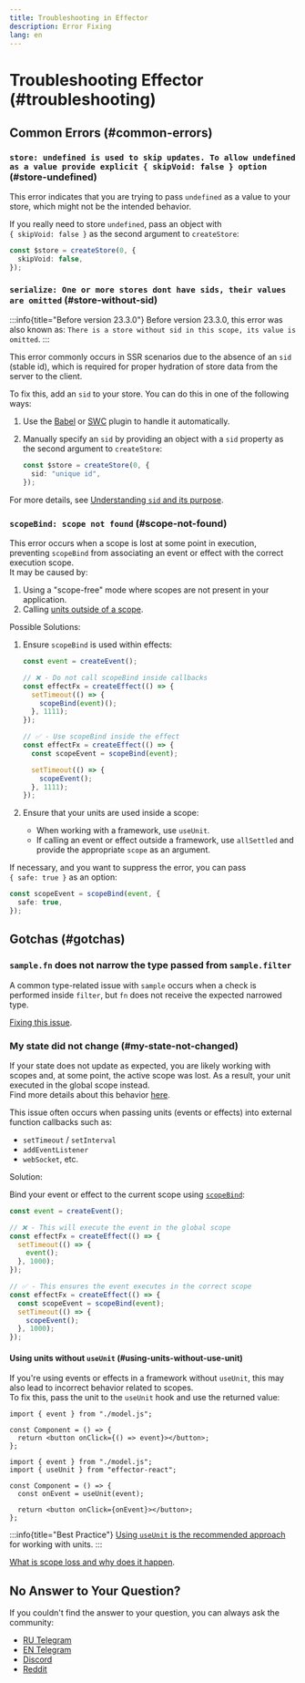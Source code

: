 ```yaml
---
title: Troubleshooting in Effector
description: Error Fixing
lang: en
---
```



# Troubleshooting Effector (#troubleshooting)

## Common Errors (#common-errors)

### `store: undefined is used to skip updates. To allow undefined as a value provide explicit { skipVoid: false } option` (#store-undefined)

This error indicates that you are trying to pass `undefined` as a value to your store, which might not be the intended behavior.

If you really need to store `undefined`, pass an object with `{ skipVoid: false }` as the second argument to `createStore`:

```ts
const $store = createStore(0, {
  skipVoid: false,
});
```

### `serialize: One or more stores dont have sids, their values are omitted` (#store-without-sid)

:::info{title="Before version 23.3.0"}
Before version 23.3.0, this error was also known as: `There is a store without sid in this scope, its value is omitted`.
:::

This error commonly occurs in SSR scenarios due to the absence of an `sid` (stable id), which is required for proper hydration of store data from the server to the client.

To fix this, add an `sid` to your store. You can do this in one of the following ways:

1. Use the [Babel](/en/api/effector/babel-plugin/) or [SWC](/en/api/effector/swc-plugin/) plugin to handle it automatically.
2. Manually specify an `sid` by providing an object with a `sid` property as the second argument to `createStore`:

   ```ts
   const $store = createStore(0, {
     sid: "unique id",
   });
   ```

For more details, see [Understanding `sid` and its purpose](/en/explanation/sids).

### `scopeBind: scope not found` (#scope-not-found)

This error occurs when a scope is lost at some point in execution, preventing `scopeBind` from associating an event or effect with the correct execution scope.<br/>
It may be caused by:

1. Using a "scope-free" mode where scopes are not present in your application.
2. Calling [units outside of a scope](#using-units-without-use-unit).

Possible Solutions:

1. Ensure `scopeBind` is used within effects:

   ```ts
   const event = createEvent();

   // ❌ - Do not call scopeBind inside callbacks
   const effectFx = createEffect(() => {
     setTimeout(() => {
       scopeBind(event)();
     }, 1111);
   });

   // ✅ - Use scopeBind inside the effect
   const effectFx = createEffect(() => {
     const scopeEvent = scopeBind(event);

     setTimeout(() => {
       scopeEvent();
     }, 1111);
   });
   ```

2. Ensure that your units are used inside a scope:
   - When working with a framework, use `useUnit`.
   - If calling an event or effect outside a framework, use `allSettled` and provide the appropriate `scope` as an argument.

If necessary, and you want to suppress the error, you can pass `{ safe: true }` as an option:

```ts
const scopeEvent = scopeBind(event, {
  safe: true,
});
```

## Gotchas (#gotchas)

### `sample.fn` does not narrow the type passed from `sample.filter`

A common type-related issue with `sample` occurs when a check is performed inside `filter`, but `fn` does not receive the expected narrowed type.

[Fixing this issue](/en/essentials/typescript#typing-sample-filter-and-fn).

### My state did not change (#my-state-not-changed)

If your state does not update as expected, you are likely working with scopes and, at some point, the active scope was lost. As a result, your unit executed in the global scope instead.<br/>
Find more details about this behavior [here](/en/advanced/work-with-scope).

This issue often occurs when passing units (events or effects) into external function callbacks such as:

- `setTimeout` / `setInterval`
- `addEventListener`
- `webSocket`, etc.

Solution:

Bind your event or effect to the current scope using [`scopeBind`](/en/api/effector/scopeBind):

```ts
const event = createEvent();

// ❌ - This will execute the event in the global scope
const effectFx = createEffect(() => {
  setTimeout(() => {
    event();
  }, 1000);
});

// ✅ - This ensures the event executes in the correct scope
const effectFx = createEffect(() => {
  const scopeEvent = scopeBind(event);
  setTimeout(() => {
    scopeEvent();
  }, 1000);
});
```

#### Using units without `useUnit` (#using-units-without-use-unit)

If you're using events or effects in a framework without `useUnit`, this may also lead to incorrect behavior related to scopes.<br/>
To fix this, pass the unit to the `useUnit` hook and use the returned value:

<Tabs>
<TabItem label="❌ Incorrect">

```tsx
import { event } from "./model.js";

const Component = () => {
  return <button onClick={() => event}></button>;
};
```

</TabItem>
<TabItem label="✅ Correct">

```tsx
import { event } from "./model.js";
import { useUnit } from "effector-react";

const Component = () => {
  const onEvent = useUnit(event);

  return <button onClick={onEvent}></button>;
};
```

</TabItem>
</Tabs>

:::info{title="Best Practice"}
[Using `useUnit` is the recommended approach](/en/guides/best-practices#use-unit) for working with units.
:::

[What is scope loss and why does it happen](/en/api/effector/Scope#scope-loss).

## No Answer to Your Question?

If you couldn't find the answer to your question, you can always ask the community:

- [RU Telegram](https://t.me/effector_ru)
- [EN Telegram](https://t.me/effector_en)
- [Discord](https://discord.gg/t3KkcQdt)
- [Reddit](https://www.reddit.com/r/effectorjs/)
